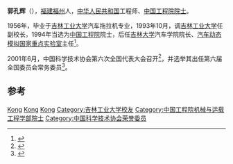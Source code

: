 '''郭孔辉'''（{{bd|1935年|7月12日||}}），[[福建|福建]][[福州|福州]]人，[[中华人民共和国|中华人民共和国]]工程师、[[中国工程院院士|中国工程院院士]]。

1956年，毕业于[[吉林工业大学|吉林工业大学]]汽车拖拉机专业，1993年10月，调[[吉林工业大学|吉林工业大学]]任副校长，1994年当选为[[中国工程院|中国工程院]]院士，后任[[吉林大学|吉林大学]]汽车学院院长、[[汽车动态模拟国家重点实验室|汽车动态模拟国家重点实验室]]主任<ref>{{cite news|title=郭孔辉院士基本情况介绍|url=http://news.jlu.edu.cn/new/?mod=article&act=show&id=22624|accessdate=2014-03-10|newspaper=吉林大学|deadurl=yes|archiveurl=https://web.archive.org/web/20140310171341/http://news.jlu.edu.cn/new/?mod=article&act=show&id=22624|archivedate=2014-03-10}}</ref>。

2001年6月，中国科学技术协会第六次全国代表大会召开<ref>{{Cite book|title=企业科协工作手册|last=本书编委会编|publisher=北京：[[科学普及出版社|科学普及出版社]]|year=2008.10|isbn=978-7-110-06976-9|pages=2-3}}</ref>，并选举其出任第六届全国委员会常务委员<ref>{{Cite book|title=中国科学技术协会年鉴 2003|publisher=北京：[[中国科学技术出版社|中国科学技术出版社]]|year=2003.12|isbn=7-5046-3485-9|pages=23, 123}}</ref>。
== 参考 ==
{{reflist}}

{{中国科学家小作品}}
{{中国工程院机械与运载工程学部院士}}
{{中国科学技术协会第五届全国委员会}}
{{中国科学技术协会第六届全国委员会}}
{{中国科学技术协会第七届全国委员会}}

{{Authority control}}
{{DEFAULTSORT:Guo郭}}
[[Category:郭姓|Kong]]
[[Category:福州人|Kong]]
[[Category:福建科学家|Kong]]
[[Category:吉林工业大学校友|Category:吉林工业大学校友]]
[[Category:中国工程院机械与运载工程学部院士|Category:中国工程院机械与运载工程学部院士]]
[[Category:中国科学技术协会荣誉委员|Category:中国科学技术协会荣誉委员]]